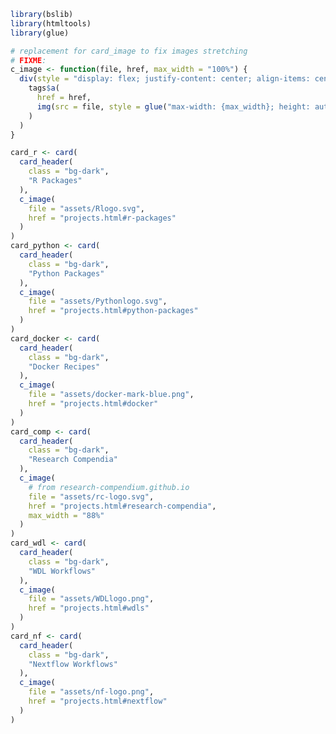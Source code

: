 ```r
library(bslib)
library(htmltools)
library(glue)

# replacement for card_image to fix images stretching
# FIXME:
c_image <- function(file, href, max_width = "100%") {
  div(style = "display: flex; justify-content: center; align-items: center; height: 100%;",
    tags$a(
      href = href,
      img(src = file, style = glue("max-width: {max_width}; height: auto;"))
    )
  )
}

card_r <- card(
  card_header(
    class = "bg-dark",
    "R Packages"
  ),
  c_image(
    file = "assets/Rlogo.svg",
    href = "projects.html#r-packages"
  )
)
card_python <- card(
  card_header(
    class = "bg-dark",
    "Python Packages"
  ),
  c_image(
    file = "assets/Pythonlogo.svg",
    href = "projects.html#python-packages"
  )
)
card_docker <- card(
  card_header(
    class = "bg-dark",
    "Docker Recipes"
  ),
  c_image(
    file = "assets/docker-mark-blue.png",
    href = "projects.html#docker"
  )
)
card_comp <- card(
  card_header(
    class = "bg-dark",
    "Research Compendia"
  ),
  c_image(
    # from research-compendium.github.io
    file = "assets/rc-logo.svg",
    href = "projects.html#research-compendia",
    max_width = "88%"
  )
)
card_wdl <- card(
  card_header(
    class = "bg-dark",
    "WDL Workflows"
  ),
  c_image(
    file = "assets/WDLlogo.png",
    href = "projects.html#wdls"
  )
)
card_nf <- card(
  card_header(
    class = "bg-dark",
    "Nextflow Workflows"
  ),
  c_image(
    file = "assets/nf-logo.png",
    href = "projects.html#nextflow"
  )
)
```
